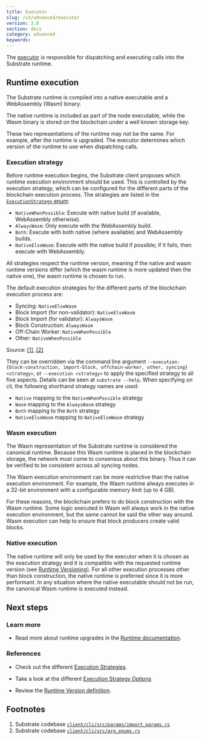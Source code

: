 ```yaml
---
title: Executor
slug: /v3/advanced/executor
version: 3.0
section: docs
category: advanced
keywords:
---
```


The [executor](/v3/getting-started/glossary#executor) is responsible for dispatching and executing
calls into the Substrate runtime.

## Runtime execution

The Substrate runtime is compiled into a native executable and a WebAssembly (Wasm) binary.

The native runtime is included as part of the node executable, while the Wasm binary is stored on
the blockchain under a well known storage key.

These two representations of the runtime may not be the same. For example, after the runtime is
upgraded. The executor determines which version of the runtime to use when dispatching calls.

### Execution strategy

Before runtime execution begins, the Substrate client proposes which runtime execution environment
should be used. This is controlled by the execution strategy, which can be configured for the
different parts of the blockchain execution process. The strategies are listed in the
[`ExecutionStrategy` enum](/rustdocs/latest/sp_state_machine/enum.ExecutionStrategy.html):

- `NativeWhenPossible`: Execute with native build (if available, WebAssembly otherwise).
- `AlwaysWasm`: Only execute with the WebAssembly build.
- `Both`: Execute with both native (where available) and WebAssembly builds.
- `NativeElseWasm`: Execute with the native build if possible; if it fails, then execute with WebAssembly.

All strategies respect the runtime version, meaning if the native and wasm runtime versions differ
(which the wasm runtime is more updated then the native one), the wasm runtime is chosen to run.

The default execution strategies for the different parts of the blockchain execution process are:

- Syncing: `NativeElseWasm`
- Block Import (for non-validator): `NativeElseWasm`
- Block Import (for validator): `AlwaysWasm`
- Block Construction: `AlwaysWasm`
- Off-Chain Worker: `NativeWhenPossible`
- Other: `NativeWhenPossible`

Source: [[1]](#footnotes), [[2]](#footnotes)

They can be overridden via the command line argument `--execution-{block-construction, import-block, offchain-worker, other, syncing} <strategy>`, or `--execution <strategy>` to apply the specified strategy to all five aspects. Details can be seen at `substrate --help`. When specifying on cli, the following shorthand strategy names are used:

- `Native` mapping to the `NativeWhenPossible` strategy
- `Wasm` mapping to the `AlwaysWasm` strategy
- `Both` mapping to the `Both` strategy
- `NativeElseWasm` mapping to `NativeElsmWasm` strategy

### Wasm execution

The Wasm representation of the Substrate runtime is considered the canonical runtime. Because this
Wasm runtime is placed in the blockchain storage, the network must come to consensus about this
binary. Thus it can be verified to be consistent across all syncing nodes.

The Wasm execution environment can be more restrictive than the native execution environment. For
example, the Wasm runtime always executes in a 32-bit environment with a configurable memory limit
(up to 4 GB).

For these reasons, the blockchain prefers to do block construction with the Wasm runtime. Some logic
executed in Wasm will always work in the native execution environment, but the same cannot be said
the other way around. Wasm execution can help to ensure that block producers create valid blocks.

### Native execution

The native runtime will only be used by the executor when it is chosen as the execution strategy and
it is compatible with the requested runtime version (see
[Runtime Versioning](/v3/runtime/upgrades#runtime-versioning)).
For all other execution processes other than block construction, the native runtime is preferred
since it is more performant. In any situation where the native executable should not be run, the
canonical Wasm runtime is executed instead.

## Next steps

### Learn more

- Read more about runtime upgrades in the [Runtime documentation](/v3/runtime/upgrades).

### References

- Check out the different
  [Execution Strategies](/rustdocs/latest/sc_client_api/execution_extensions/struct.ExecutionStrategies.html).

- Take a look at the different
  [Execution Strategy Options](/rustdocs/latest/sp_state_machine/enum.ExecutionStrategy.html)

- Review the
  [Runtime Version definition](/rustdocs/latest/sp_version/struct.RuntimeVersion.html).

## Footnotes

1. Substrate codebase [`client/cli/src/params/import_params.rs`](https://github.com/paritytech/substrate/blob/9b08105b8c/client/cli/src/params/import_params.rs#L115-L124)
2. Substrate codebase [`client/cli/src/arg_enums.rs`](https://github.com/paritytech/substrate/blob/9b08105b8c/client/cli/src/arg_enums.rs#L193-L203)
